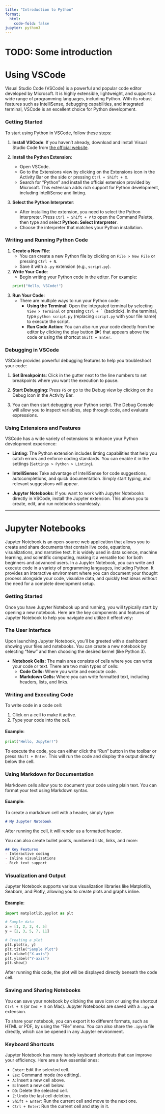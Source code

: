 ```yaml
---
title: "Introduction to Python"
format:
  html:
    code-fold: false
jupyter: python3
---
```


# TODO: Some introduction

# Using VSCode

Visual Studio Code (VSCode) is a powerful and popular code editor developed by Microsoft. 
It is highly extensible, lightweight, and supports a wide range of programming languages, including Python. 
With its robust features such as IntelliSense, debugging capabilities, and integrated terminal, VSCode is an excellent choice for Python development.

### Getting Started

To start using Python in VSCode, follow these steps:

1. **Install VSCode**: If you haven’t already, download and install Visual Studio Code from [the official website](https://code.visualstudio.com/).

2. **Install the Python Extension**: 
   - Open VSCode.
   - Go to the Extensions view by clicking on the Extensions icon in the Activity Bar on the side or pressing `Ctrl + Shift + X`.
   - Search for "Python" and install the official extension provided by Microsoft. This extension adds rich support for Python development, including IntelliSense and linting.

3. **Select the Python Interpreter**:
   - After installing the extension, you need to select the Python interpreter. Press `Ctrl + Shift + P` to open the Command Palette, then type and select **Python: Select Interpreter**.
   - Choose the interpreter that matches your Python installation.

### Writing and Running Python Code

1. **Create a New File**: 
   - You can create a new Python file by clicking on `File > New File` or pressing `Ctrl + N`. 
   - Save it with a `.py` extension (e.g., `script.py`).

2. **Write Your Code**: 
   - Begin writing your Python code in the editor. For example:
   ```python
   print("Hello, VSCode!")
   ```

3. **Run Your Code**:
   - There are multiple ways to run your Python code:
     - **Using the Terminal**: Open the integrated terminal by selecting `View > Terminal` or pressing `` Ctrl + ` `` (backtick). In the terminal, type `python script.py` (replacing `script.py` with your file name) to execute the script.
     - **Run Code Action**: You can also run your code directly from the editor by clicking the play button (▶️) that appears above the code or using the shortcut `Shift + Enter`.

### Debugging in VSCode

VSCode provides powerful debugging features to help you troubleshoot your code:

1. **Set Breakpoints**: Click in the gutter next to the line numbers to set breakpoints where you want the execution to pause.

2. **Start Debugging**: Press `F5` or go to the Debug view by clicking on the Debug icon in the Activity Bar. 
3. You can then start debugging your Python script. The Debug Console will allow you to inspect variables, step through code, and evaluate expressions.

### Using Extensions and Features

VSCode has a wide variety of extensions to enhance your Python development experience:

- **Linting**: The Python extension includes linting capabilities that help you catch errors and enforce coding standards. You can enable it in the settings (`Settings > Python > Linting`).

- **IntelliSense**: Take advantage of IntelliSense for code suggestions, autocompletions, and quick documentation. Simply start typing, and relevant suggestions will appear.

- **Jupyter Notebooks**: If you want to work with Jupyter Notebooks directly in VSCode, install the Jupyter extension. This allows you to create, edit, and run notebooks seamlessly.


---

# Jupyter Notebooks
Jupyter Notebook is an open-source web application that allows you to create and share documents that contain live code, equations, visualizations, and narrative text. 
It is widely used in data science, machine learning, and scientific computing, making it a versatile tool for both beginners and advanced users.
In a Jupyter Notebook, you can write and execute code in a variety of programming languages, including Python. 
It provides an interactive environment where you can document your thought process alongside your code, visualize data, and quickly test ideas without the need for a complete development setup.

### Getting Started

Once you have Jupyter Notebook up and running, you will typically start by opening a new notebook. Here are the key components and features of Jupyter Notebook to help you navigate and utilize it effectively:



### The User Interface

Upon launching Jupyter Notebook, you’ll be greeted with a dashboard showing your files and notebooks. You can create a new notebook by selecting "New" and then choosing the desired kernel (like Python 3).

- **Notebook Cells:** The main area consists of cells where you can write your code or text. There are two main types of cells:
  - **Code Cells:** Where you write and execute code.
  - **Markdown Cells:** Where you can write formatted text, including headers, lists, and links.



### Writing and Executing Code

To write code in a code cell:

1. Click on a cell to make it active.
2. Type your code into the cell.

#### Example:
```python
print("Hello, Jupyter!")
```

To execute the code, you can either click the "Run" button in the toolbar or press `Shift + Enter`. This will run the code and display the output directly below the cell.



### Using Markdown for Documentation

Markdown cells allow you to document your code using plain text. You can format your text using Markdown syntax. 

#### Example:
To create a markdown cell with a header, simply type:
```markdown
# My Jupyter Notebook
```
After running the cell, it will render as a formatted header.

You can also create bullet points, numbered lists, links, and more:
```markdown
## Key Features
- Interactive coding
- Inline visualizations
- Rich text support
```



### Visualization and Output

Jupyter Notebook supports various visualization libraries like Matplotlib, Seaborn, and Plotly, allowing you to create plots and graphs inline.

#### Example:
```python
import matplotlib.pyplot as plt

# Sample data
x = [1, 2, 3, 4, 5]
y = [2, 3, 5, 7, 11]

# Creating a plot
plt.plot(x, y)
plt.title("Sample Plot")
plt.xlabel("X-axis")
plt.ylabel("Y-axis")
plt.show()
```

After running this code, the plot will be displayed directly beneath the code cell.



### Saving and Sharing Notebooks

You can save your notebook by clicking the save icon or using the shortcut `Ctrl + S` (or `Cmd + S` on Mac). Jupyter Notebooks are saved with a `.ipynb` extension.

To share your notebook, you can export it to different formats, such as HTML or PDF, by using the "File" menu. You can also share the `.ipynb` file directly, which can be opened in any Jupyter environment.



### Keyboard Shortcuts

Jupyter Notebook has many handy keyboard shortcuts that can improve your efficiency. Here are a few essential ones:

- `Enter`: Edit the selected cell.
- `Esc`: Command mode (no editing).
- `A`: Insert a new cell above.
- `B`: Insert a new cell below.
- `DD`: Delete the selected cell.
- `Z`: Undo the last cell deletion.
- `Shift + Enter`: Run the current cell and move to the next one.
- `Ctrl + Enter`: Run the current cell and stay in it.

